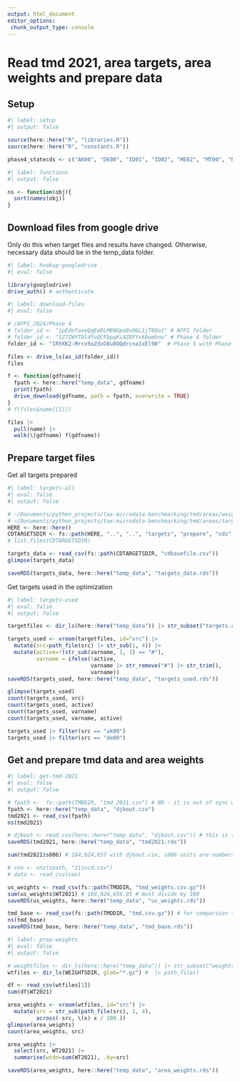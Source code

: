 ```yaml
---
output: html_document
editor_options: 
 chunk_output_type: console
---
```


# Read tmd 2021, area targets, area weights and prepare data


## Setup

```r
#| label: setup
#| output: false

source(here::here("R", "libraries.R"))
source(here::here("R", "constants.R"))

phase4_statecds <- c("AK00", "DE00", "ID01", "ID02", "ME02", "MT00", "ND00", "PA08", "SD00", "WY00")

```


```r
#| label: functions
#| output: false

ns <- function(obj){
  sort(names(obj))
}

```

## Download files from google drive

Only do this when target files and results have changed. Otherwise, necessary data should be in the temp_data folder.

```r
#| label: hookup-googledrive
#| eval: false

library(googledrive)
drive_auth() # authenticate

```


```r
#| label: download-files
#| eval: false

# /AFPI_2024/Phase 4
# folder_id <- "1pEdofaxeQgEeDLM8NOpo0vOGL1jT8Qa1" # AFPI folder
# folder_id <- "1Z7ZWYTbldfuQCFbpqKi4Z8FYxkbwmhnu" # Phase 4 folder
folder_id <- "1RtKK2-Mrrx9aZdxO8u0QQdrcna1xEl90"  # Phase 5 with Phase 4 targets folder

files <- drive_ls(as_id(folder_id))
files

f <- function(gdfname){
  fpath <- here::here("temp_data", gdfname)
  print(fpath)
  drive_download(gdfname, path = fpath, overwrite = TRUE)
}
# f(files$name[[1]])

files |> 
  pull(name) |> 
  walk(\(gdfname) f(gdfname))

```

## Prepare target files

Get all targets prepared

```r
#| label: targets-all
#| eval: false
#| output: false

# ~/Documents/python_projects/tax-microdata-benchmarking/tmd/areas/weights/examine   # project dir
# ~/Documents/python_projects/tax-microdata-benchmarking/tmd/areas/targets/prepare/cds/intermediate  # cdbasefile
HERE <- here::here()
CDTARGETSDIR <- fs::path(HERE, "..", "..", "targets", "prepare", "cds", "intermediate")
# list.files(CDTARGETSDIR)

targets_data <- read_csv(fs::path(CDTARGETSDIR, "cdbasefile.csv"))
glimpse(targets_data)

saveRDS(targets_data, here::here("temp_data", "targets_data.rds"))

```


Get targets used in the optimization

```r
#| label: targets-used
#| eval: false
#| output: false

targetfiles <- dir_ls(here::here("temp_data")) |> str_subset("targets.csv")

targets_used <- vroom(targetfiles, id="src") |> 
  mutate(src=path_file(src) |> str_sub(1, 4)) |> 
  mutate(active=!(str_sub(varname, 1, 1) == "#"),
         varname = ifelse(!active, 
                          varname |> str_remove("#") |> str_trim(),
                          varname))
saveRDS(targets_used, here::here("temp_data", "targets_used.rds"))

glimpse(targets_used)
count(targets_used, src)
count(targets_used, active)
count(targets_used, varname)
count(targets_used, varname, active)

targets_used |> filter(src == "ak00")
targets_used |> filter(src == "de00")

```


## Get and prepare tmd data and area weights

```r
#| label: get-tmd-2021
#| eval: false
#| output: false

# fpath <-  fs::path(TMDDIR, "tmd_2021.csv") # NO - it is out of sync with tmd.csv
fpath <- here::here("temp_data", "djbout.csv")
tmd2021 <- read_csv(fpath)
ns(tmd2021)

# djbout <- read_csv(here::here("temp_data", "djbout.csv")) # this is tax calc output vdf from create_area_weights.py
saveRDS(tmd2021, here::here("temp_data", "tmd2021.rds"))

sum(tmd2021$s006) # 184,024,657 with djbout.csv, s006 units are numbers of units, not hundreds of units

# con <- unz(zpath, "21incd.csv")
# data <- read_csv(con)

us_weights <- read_csv(fs::path(TMDDIR, "tmd_weights.csv.gz"))
sum(us_weights$WT2021) # 184,024,656.95 # must divide by 100
saveRDS(us_weights, here::here("temp_data", "us_weights.rds"))

tmd_base <- read_csv(fs::path(TMDDIR, "tmd.csv.gz")) # for comparison to tmd2021
ns(tmd_base)
saveRDS(tmd_base, here::here("temp_data", "tmd_base.rds"))


```


```r
#| label: prep-weights
#| eval: false
#| output: false

# weightfiles <- dir_ls(here::here("temp_data")) |> str_subset("weights.csv.gz")
wtfiles <- dir_ls(WEIGHTSDIR, glob="*.gz") #  |> path_file()

df <- read_csv(wtfiles[1])
sum(df$WT2021)

area_weights <- vroom(wtfiles, id="src") |> 
  mutate(src = str_sub(path_file(src), 1, 4),
         across(-src, \(x) x / 100.))
glimpse(area_weights)
count(area_weights, src)

area_weights |> 
  select(src, WT2021) |> 
  summarise(wtdn=sum(WT2021), .by=src)

saveRDS(area_weights, here::here("temp_data", "area_weights.rds"))

```

